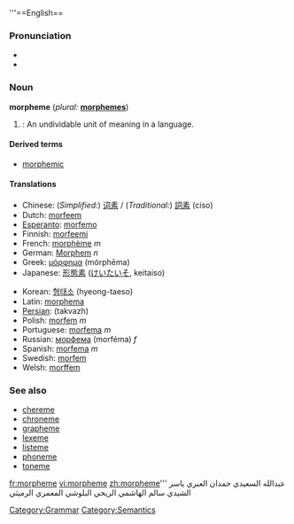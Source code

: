 '''==English==
{{wikipedia}}
[[Category:Grammar]]
===Pronunciation===
*{{IPA|/ˈmɔː(r)fiːm/}}
*{{SAMPA|/'mO:(r)fi:m/}}

===Noun===
'''morpheme''' (''plural:'' '''[[morphemes]]''')

#{{linguistics}}: An undividable unit of meaning in a language.

====Derived terms====
*[[morphemic]]

====Translations====
{{top}}
*Chinese: (''Simplified:'') [[词素]] / (''Traditional:'') [[詞素]] (ciso)
*Dutch: [[morfeem]]
*[[Esperanto]]: [[morfemo]]
*Finnish: [[morfeemi]]
*French: [[morphème]] ''m''
*German: [[Morphem]] ''n''
*Greek: [[μόρφημα]] (mórphēma)
*Japanese: [[形態素]] ([[けいたいそ]], keitaiso)
{{mid}}
*Korean: [[형태소]] (hyeong-taeso)
*Latin: [[morphema]]
*[[Persian]]: {{FAchar|[[تكواژ]]}} (takvazh)
*Polish: [[morfem#Polish|morfem]] ''m''
*Portuguese: [[morfema]] ''m''
*Russian: [[морфема]] (morféma) ''f''
*Spanish: [[morfema]] ''m''
*Swedish: [[morfem#Swedish|morfem]]
*Welsh: [[morffem]]
{{bottom}}

=== See also ===
*[[chereme]]
*[[chroneme]]
*[[grapheme]]
*[[lexeme]]
*[[listeme]]
*[[phoneme]]
*[[toneme]]

[[Category:Semantics]]

[[fr:morpheme]]
[[vi:morpheme]]
[[zh:morpheme]]'''
عبدالله السعيدي
حمدان العبري
ياسر الشيدي
سالم الهاشمي
الريحي
البلوشي
المعمري
الرميثي